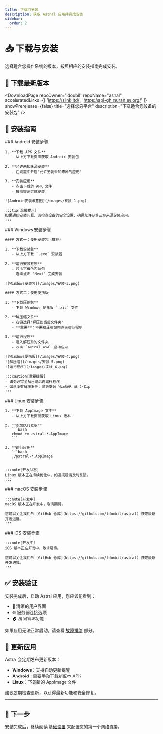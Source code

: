 ```yaml
---
title: 下载与安装
description: 获取 Astral 应用并完成安装
sidebar:
  order: 2
---
```



# 📥 下载与安装

选择适合您操作系统的版本，按照相应的安装指南完成安装。

## 🔽 下载最新版本

<DownloadPage 
  repoOwner="ldoubil"
  repoName="astral"
  acceleratedLinks={[
    'https://slink.ltd/',
    'https://api-gh.muran.eu.org/'
  ]}
  showPrerelease={false}
  title="选择您的平台"
  description="下载适合您设备的安装包"
/>

## 📱 安装指南

<Tabs>
  <TabItem label="Android">
    ### Android 安装步骤

    1. **下载 APK 文件**
       - 从上方下载页面获取 Android 安装包
       
    2. **允许未知来源安装**
       - 在设置中开启"允许安装未知来源的应用"
       
    3. **安装应用**
       - 点击下载的 APK 文件
       - 按照提示完成安装
       
    ![Android安装示意图](/images/安装-1.png)

    :::tip[温馨提示]
    如果遇到安装问题，请检查设备的安全设置，确保允许从第三方来源安装应用。
    :::
  </TabItem>

  <TabItem label="Windows">
    ### Windows 安装步骤

    #### 方式一：使用安装包（推荐）

    1. **下载安装包**
       - 从上方下载 `.exe` 安装包
       
    2. **运行安装程序**
       - 双击下载的安装包
       - 连续点击 "Next" 完成安装
       
    ![Windows安装包](/images/安装-3.png)

    #### 方式二：使用便携版

    1. **下载压缩包**
       - 下载 Windows 便携版 `.zip` 文件
       
    2. **解压缩文件**
       - 右键选择"解压到当前文件夹"
       - **重要**：不要在压缩包内直接运行程序
       
    3. **运行程序**
       - 进入解压后的文件夹
       - 双击 `astral.exe` 启动应用
       
    ![Windows便携版](/images/安装-4.png)
    ![解压缩](/images/安装-5.png)
    ![运行程序](/images/安装-6.png)

    :::caution[重要提醒]
    - 请务必完全解压缩后再运行程序
    - 如果没有解压软件，请先安装 WinRAR 或 7-Zip
    :::
  </TabItem>

  <TabItem label="Linux">
    ### Linux 安装步骤

    1. **下载 AppImage 文件**
       - 从上方下载页面获取 Linux 版本
       
    2. **添加执行权限**
       ```bash
       chmod +x astral-*.AppImage
       ```
       
    3. **运行应用**
       ```bash
       ./astral-*.AppImage
       ```

    :::note[开发状态]
    Linux 版本正在持续优化中，如遇问题请及时反馈。
    :::
  </TabItem>

  <TabItem label="macOS">
    ### macOS 安装步骤

    :::note[开发中]
    macOS 版本正在开发中，敬请期待。
    
    您可以关注我们的 [GitHub 仓库](https://github.com/ldoubil/astral) 获取最新开发进展。
    :::
  </TabItem>

  <TabItem label="iOS">
    ### iOS 安装步骤

    :::note[开发中]
    iOS 版本正在开发中，敬请期待。
    
    您可以关注我们的 [GitHub 仓库](https://github.com/ldoubil/astral) 获取最新开发进展。
    :::
  </TabItem>
</Tabs>

## ✅ 安装验证

安装完成后，启动 Astral 应用，您应该能看到：

- 📱 清晰的用户界面
- 🌐 服务器连接选项
- 🏠 房间管理功能

如果应用无法正常启动，请查看 [故障排除](/troubleshooting/installation-issues) 部分。

## 🔄 更新应用

Astral 会定期发布更新版本：

- **Windows**：支持自动更新提醒
- **Android**：需要手动下载新版本 APK
- **Linux**：下载新的 AppImage 文件

建议定期检查更新，以获得最新功能和安全修复。

---

## 🎯 下一步

安装完成后，继续阅读 [基础设置](/quick-start/basic-settings) 来配置您的第一个网络连接。
